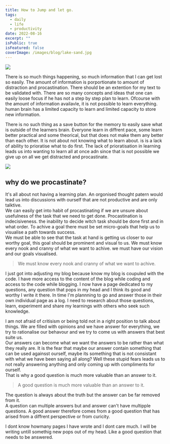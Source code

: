 ```yaml
---
title: How to Jump and let go.
tags:
  - daily
  - life
  - productivity
date: 2022-08-16
excerpt: ""
isPublic: true
isFeatured: false
coverImage: /images/blog/lake-sand.jpg
---
```


<Image src="/images/blog/lake-sand.jpg" priority />

There is so much things happening, so much information that I can get lost so easily.
The amount of information is porportionate to amount of distraction and procastination.
There should be an extention for my text to be validated with.
There are so many concepts and ideas that one can easily loose focus if he has not a step by step plan to learn.
Ofcourse with the amount of information availavle, it is not possible to learn everything.
human brain has a limited capacity to learn and limited capacity to store new information.

There is no such thing as a save button for the memory to easily save what is outside of the learners brain.
Everyone learn in diffrent pace, some learn better practical and some theorical, but that does not make them any better than each other.
It is not about not knowing what to learn about. is is a lack of ability to prioratise what to do first.
The lack of prioratisation in learning leads us into wanting to learn all at once adn since that is not possible we give up on all we get distracted and procastinate.

<Image src="/images/blog/payam-back.jpg" />

## why do we procastinate?

It's all about not having a learning plan. An orgonised thought patern would lead us into discussions with ourself that are not productive and are only talktive.  
We can easily get into habit of procastinating if we are unsure about usefulness of the task that we need to get done.
Procastination is indecisiveness. the inability to decide witch task should be done first and in what order.
To achive a goal there must be set micro-goals that help us to visualise a path towards success.  
We must be able to see that the task at hand is getting us closer to our worthy goal, this goal should be prominent and visual to us.
We must know every nook and cranny of what we want to achive. we must have our vision and our goals visualised.

> We must know every nook and cranny of what we want to achive.

I just got into adjusting my blog because know my blog is coupuled with the code.
I have more access to the content of the blog while coding and access to the code while blogging.
I now have a page dedicated to my questions, any question that pops in my head and I think its good and worthy I write it there.
In time I'm plannning to go and answer those in their own individual page as a log.
I need to research about those questions, learn, experiment and share my learnings with others who seek such knowledge.

I am not afraid of critisism or being told not in a right position to talk about things.
We are filled with opinions and we have answer for everything, we try to rationalise our behavour and we try to come us with answers that best suite us.  
Our answers can become what we want the answers to be rather than what they really are.
It is the fear that maybe our answer contain something that can be used againsst ourself, maybe its something that is not consistant with what we have been saying all along?
Well these stupid fears leads us to not really answering anything and only coming up with compliments for ourself.  
That is why a good question is much more valuable than an answer to it.

> A good question is much more valuable than an answer to it.

The question is always about the truth but the answer can be far removed from it.  
A question can multiple answers but and answer can't have multipple questions.
A good answer therefore comes from a good question that has arised from a diffrent perspective or from curicity.

I dont know howmany pages I have wrote and I dont care much. I will be writing untill somethig new pops out of my head.
Like a good question that needs to be answered.
